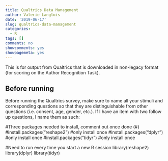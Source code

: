 ```yaml
---
title: Qualtrics Data Management
author: Valerie Langlois
date: '2019-06-17'
slug: qualtrics-data-management
categories:
  - R
tags: []
comments: no
showcomments: yes
showpagemeta: yes
---
```

This is for output from Qualtrics that is downloaded in non-legacy format (for scoring on the Author Recognition Task).

## Before running
Before running the Qualtrics survey, make sure to name all your stimuli and corresponding questions so that they are distinguishable from other questions (i.e. consent, age, gender, etc.). If I have an item with two follow up questions, I name them as such:



#Three packages needed to install, comment out once done (#)
#install.packages("reshape2") #only install once
#install.packages("dplyr") #only install once
#install.packages("tidyr") #only install once

#Need to run every time you start a new R session
library(reshape2) 
library(dplyr)
library(tidyr)